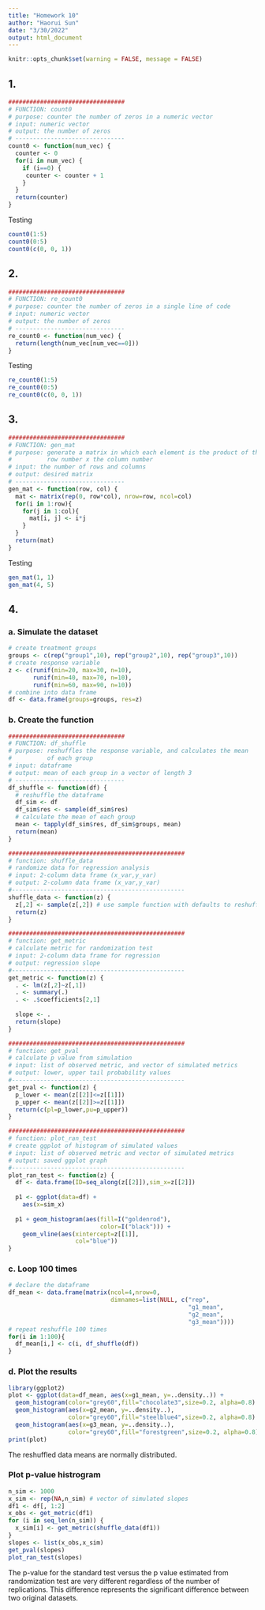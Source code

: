 ```yaml
---
title: "Homework 10"
author: "Haorui Sun"
date: "3/30/2022"
output: html_document
---
```

```r
knitr::opts_chunk$set(warning = FALSE, message = FALSE) 
```

## 1. 
```r
#################################
# FUNCTION: count0
# purpose: counter the number of zeros in a numeric vector
# input: numeric vector
# output: the number of zeros
# -------------------------------
count0 <- function(num_vec) {
  counter <- 0
  for(i in num_vec) {
    if (i==0) {
     counter <- counter + 1 
    }
  }
  return(counter)
}
```

Testing
```r
count0(1:5)
count0(0:5)
count0(c(0, 0, 1))
```

## 2. 
```r
#################################
# FUNCTION: re_count0
# purpose: counter the number of zeros in a single line of code
# input: numeric vector
# output: the number of zeros
# -------------------------------
re_count0 <- function(num_vec) {
  return(length(num_vec[num_vec==0]))
}
```

Testing
```r
re_count0(1:5)
re_count0(0:5)
re_count0(c(0, 0, 1))
```

## 3. 
```r
#################################
# FUNCTION: gen_mat
# purpose: generate a matrix in which each element is the product of the 
#          row number x the column number
# input: the number of rows and columns 
# output: desired matrix
# -------------------------------
gen_mat <- function(row, col) {
  mat <- matrix(rep(0, row*col), nrow=row, ncol=col)
  for(i in 1:row){
    for(j in 1:col){
      mat[i, j] <- i*j
    }
  }
  return(mat)
}
```

Testing
```r
gen_mat(1, 1)
gen_mat(4, 5)
```

## 4. 
### a. Simulate the dataset
```r
# create treatment groups
groups <- c(rep("group1",10), rep("group2",10), rep("group3",10))
# create response variable
z <- c(runif(min=20, max=30, n=10), 
       runif(min=40, max=70, n=10), 
       runif(min=60, max=90, n=10))
# combine into data frame
df <- data.frame(groups=groups, res=z)
```

### b. Create the function
```r
#################################
# FUNCTION: df_shuffle
# purpose: reshuffles the response variable, and calculates the mean 
#          of each group
# input: dataframe
# output: mean of each group in a vector of length 3
# -------------------------------
df_shuffle <- function(df) {
  # reshuffle the dataframe
  df_sim <- df
  df_sim$res <- sample(df_sim$res)
  # calculate the mean of each group
  mean <- tapply(df_sim$res, df_sim$groups, mean)
  return(mean)
}

##################################################
# function: shuffle_data
# randomize data for regression analysis
# input: 2-column data frame (x_var,y_var)
# output: 2-column data frame (x_var,y_var)
#------------------------------------------------- 
shuffle_data <- function(z) {             
  z[,2] <- sample(z[,2]) # use sample function with defaults to reshuffle
  return(z)
}

##################################################
# function: get_metric
# calculate metric for randomization test
# input: 2-column data frame for regression
# output: regression slope
#------------------------------------------------- 
get_metric <- function(z) {               
  . <- lm(z[,2]~z[,1])
  . <- summary(.)
  . <- .$coefficients[2,1]
  
  slope <- .
  return(slope)
}

##################################################
# function: get_pval
# calculate p value from simulation
# input: list of observed metric, and vector of simulated metrics
# output: lower, upper tail probability values
#------------------------------------------------- 
get_pval <- function(z) {
  p_lower <- mean(z[[2]]<=z[[1]])
  p_upper <- mean(z[[2]]>=z[[1]])
  return(c(pl=p_lower,pu=p_upper))
}

##################################################
# function: plot_ran_test
# create ggplot of histogram of simulated values
# input: list of observed metric and vector of simulated metrics
# output: saved ggplot graph
#------------------------------------------------- 
plot_ran_test <- function(z) {
  df <- data.frame(ID=seq_along(z[[2]]),sim_x=z[[2]])
  
  p1 <- ggplot(data=df) + 
    aes(x=sim_x)
  
  p1 + geom_histogram(aes(fill=I("goldenrod"),
                          color=I("black"))) +
    geom_vline(aes(xintercept=z[[1]],
                   col="blue")) 
}
```

### c. Loop 100 times
```r
# declare the dataframe
df_mean <- data.frame(matrix(ncol=4,nrow=0, 
                             dimnames=list(NULL, c("rep", 
                                                   "g1_mean", 
                                                   "g2_mean",
                                                   "g3_mean"))))
# repeat reshuffle 100 times
for(i in 1:100){
  df_mean[i,] <- c(i, df_shuffle(df))
}   
```

### d. Plot the results
```r
library(ggplot2)
plot <- ggplot(data=df_mean, aes(x=g1_mean, y=..density..)) + 
  geom_histogram(color="grey60",fill="chocolate3",size=0.2, alpha=0.8) + 
  geom_histogram(aes(x=g2_mean, y=..density..),
                 color="grey60",fill="steelblue4",size=0.2, alpha=0.8) +
  geom_histogram(aes(x=g3_mean, y=..density..),
                 color="grey60",fill="forestgreen",size=0.2, alpha=0.8)
print(plot)
```
The reshuffled data means are normally distributed. 

### Plot p-value histrogram
```r
n_sim <- 1000
x_sim <- rep(NA,n_sim) # vector of simulated slopes
df1 <- df[, 1:2]
x_obs <- get_metric(df1)
for (i in seq_len(n_sim)) {
  x_sim[i] <- get_metric(shuffle_data(df1))
}
slopes <- list(x_obs,x_sim)
get_pval(slopes)
plot_ran_test(slopes)
```

The p-value for the standard test versus the p value estimated from randomization test are very different regardless of the number of replications. This difference represents the significant difference between two original datasets.